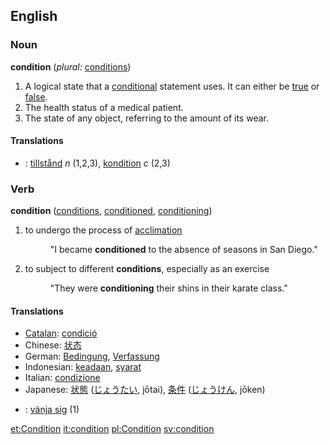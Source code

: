 ==English==

=== Noun ===
'''condition'''  (''plural:'' [[conditions]])
#A logical state that a [[conditional]] statement uses.  It can either be [[true]] or [[false]].
#The health status of a medical patient.
#The state of any object, referring to the amount of its wear.
====Translations====
*{{sv}}: [[tillstånd]] ''n'' (1,2,3), [[kondition]] ''c'' (2,3)

===Verb===
'''condition'''  ([[conditions]], [[conditioned]], [[conditioning]])
#to undergo the process of [[acclimation]]
#:"I became '''conditioned''' to the absence of seasons in San Diego."
#to subject to different '''conditions''', especially as an exercise
#:"They were '''conditioning''' their shins in their karate class."

==== Translations ====
*[[Catalan]]: [[condició]]
*Chinese: [[状态]]
*German: [[Bedingung]], [[Verfassung]]
*Indonesian: [[ada|keadaan]], [[syarat]]
*Italian: [[condizione]]
*Japanese: [[状態]] ([[じょうたい]], jōtai), [[条件]] ([[じょうけん]], jōken)
*{{sv}}: [[vänja sig]] (1)

[[et:Condition]]
[[it:condition]]
[[pl:Condition]]
[[sv:condition]]